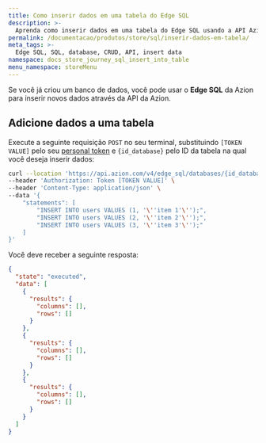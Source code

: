 ```yaml
---
title: Como inserir dados em uma tabela do Edge SQL
description: >-
  Aprenda como inserir dados em uma tabela do Edge SQL usando a API Azion.
permalink: /documentacao/produtos/store/sql/inserir-dados-em-tabela/
meta_tags: >-
  Edge SQL, SQL, database, CRUD, API, insert data
namespace: docs_store_journey_sql_insert_into_table
menu_namespace: storeMenu
---
```


Se você já criou um banco de dados, você pode usar o **Edge SQL** da Azion para inserir novos dados através da API da Azion.

## Adicione dados a uma tabela

Execute a seguinte requisição `POST` no seu terminal, substituindo `[TOKEN VALUE]` pelo seu [personal token](/pt-br/documentacao/produtos/guias/personal-tokens/) e `{id_database}` pelo ID da tabela na qual você deseja inserir dados:

```bash
curl --location 'https://api.azion.com/v4/edge_sql/databases/{id_database}/query' \
--header 'Authorization: Token [TOKEN VALUE]' \
--header 'Content-Type: application/json' \
--data '{
    "statements": [
        "INSERT INTO users VALUES (1, '\''item 1'\'');",
        "INSERT INTO users VALUES (2, '\''item 2'\'');",
        "INSERT INTO users VALUES (3, '\''item 3'\'');"
    ]
}'
```

Você deve receber a seguinte resposta:

```json
{
  "state": "executed",
  "data": [
    {
      "results": {
        "columns": [],
        "rows": []
      }
    },
    {
      "results": {
        "columns": [],
        "rows": []
      }
    },
    {
      "results": {
        "columns": [],
        "rows": []
      }
    }
  ]
}
```
